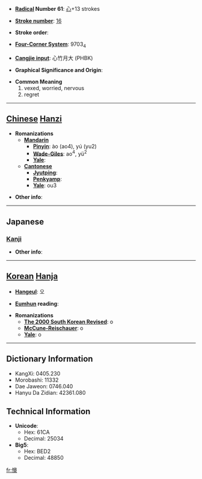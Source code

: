 * '''[[Wiktionary:Chinese radical index| Radical]] Number 61''': [[Wiktionary:Chinese radical index 心|心]]+13 strokes

* '''[[Wiktionary:Chinese total strokes index|Stroke number]]''': [[Wiktionary:Chinese total strokes index 16|16]]

* '''Stroke order''': 

* '''[[Wiktionary:Chinese four corner index|Four-Corner System]]''': 9703<sub>4</sub>

* '''[[Wiktionary:Chinese Cangjie index|Cangjie input]]''': 心竹月大 (PHBK)

* '''Graphical Significance and Origin''': 

* '''Common Meaning'''
*#vexed, worried, nervous
*# regret


----

== [[Chinese]] [[Hanzi]] ==

* '''Romanizations'''
** '''[[Mandarin]]'''
*** '''[[Pinyin]]''': ào (ao4), yú (yu2)
*** '''[[Wade-Giles]]''': ao<sup>4</sup>, yü<sup>2</sup>
*** '''[[Yale]]''': 
** '''[[Cantonese]]'''
*** '''[[Jyutping]]''':
*** '''[[Penkyamp]]''': 
*** '''[[Yale]]''': ou3

* '''Other info''': 

----

==Japanese==
===[[Kanji]]===
{{kanji|on readings=[[おう]] (ō)|kun readings=[[なやむ]] (nayamu)}}

* '''Other info''':  

----

== [[Korean]] [[Hanja]] ==

* '''[[Hangeul]]''': 오

* '''[[Eumhun]] reading''': 

* '''Romanizations'''
** '''[[The 2000 South Korean Revised Romanization|The 2000 South Korean Revised]]''': o
** '''[[McCune-Reischauer]]''': o
** '''[[Yale]]''': o

----

== Dictionary Information ==

* KangXi: 0405.230
* Morobashi: 11332
* Dae Jaweon: 0746.040
* Hanyu Da Zidian: 42361.080

== Technical Information ==

* '''Unicode''':
** Hex: 61CA
** Decimal: 25034
* '''Big5''':
** Hex: BED2
** Decimal: 48850

[[fr:懊]]